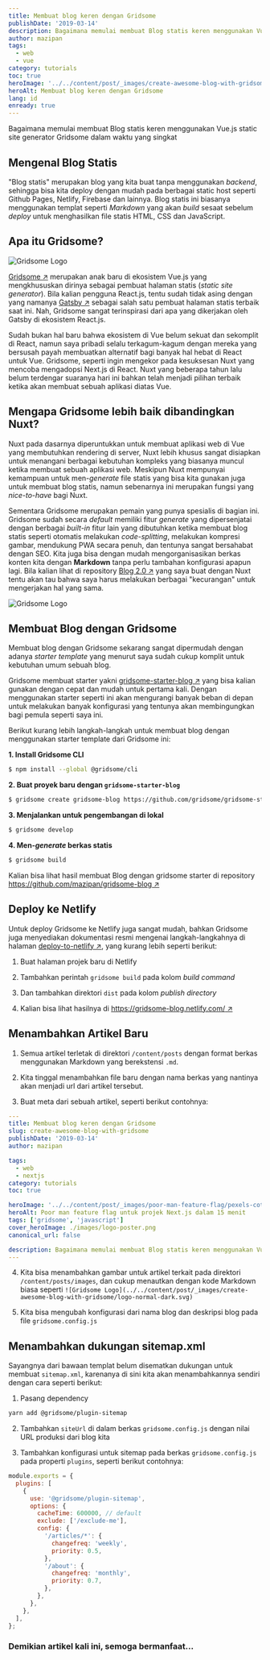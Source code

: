 ```yaml
---
title: Membuat blog keren dengan Gridsome
publishDate: '2019-03-14'
description: Bagaimana memulai membuat Blog statis keren menggunakan Vue.js static site generator Gridsome dalam waktu yang singkat
author: mazipan
tags:
  - web
  - vue
category: tutorials
toc: true
heroImage: '../../content/post/_images/create-awesome-blog-with-gridsome/how-it-works.png'
heroAlt: Membuat blog keren dengan Gridsome
lang: id
enready: true
---
```


Bagaimana memulai membuat Blog statis keren menggunakan Vue.js static site generator Gridsome dalam waktu yang singkat

## Mengenal Blog Statis

"Blog statis" merupakan blog yang kita buat tanpa menggunakan _backend_, sehingga bisa kita deploy dengan mudah pada berbagai static host seperti Github Pages, Netlify, Firebase dan lainnya. Blog statis ini biasanya menggunakan templat seperti _Markdown_ yang akan _build_ sesaat sebelum _deploy_ untuk menghasilkan file statis HTML, CSS dan JavaScript.

## Apa itu Gridsome?

![Gridsome Logo](../../content/post/_images/create-awesome-blog-with-gridsome/logo-normal-dark.svg)

[Gridsome ↗️](https://gridsome.org/) merupakan anak baru di ekosistem Vue.js yang mengkhususkan dirinya sebagai pembuat halaman statis (_static site generator_). Bila kalian pengguna React.js, tentu sudah tidak asing dengan yang namanya [Gatsby ↗️](https://www.gatsbyjs.org/) sebagai salah satu pembuat halaman statis terbaik saat ini. Nah, Gridsome sangat terinspirasi dari apa yang dikerjakan oleh Gatsby di ekosistem React.js.

Sudah bukan hal baru bahwa ekosistem di Vue belum sekuat dan sekomplit di React, namun saya pribadi selalu terkagum-kagum dengan mereka yang bersusah payah membuatkan alternatif bagi banyak hal hebat di React untuk Vue. Gridsome, seperti ingin mengekor pada kesuksesan Nuxt yang mencoba mengadopsi Next.js di React. Nuxt yang beberapa tahun lalu belum terdengar suaranya hari ini bahkan telah menjadi pilihan terbaik ketika akan membuat sebuah aplikasi diatas Vue.

## Mengapa Gridsome lebih baik dibandingkan Nuxt?

Nuxt pada dasarnya diperuntukkan untuk membuat aplikasi web di Vue yang membutuhkan rendering di server, Nuxt lebih khusus sangat disiapkan untuk menangani berbagai kebutuhan kompleks yang biasanya muncul ketika membuat sebuah aplikasi web. Meskipun Nuxt mempunyai kemampuan untuk men-_generate_ file statis yang bisa kita gunakan juga untuk membuat blog statis, namun sebenarnya ini merupakan fungsi yang _nice-to-have_ bagi Nuxt.

Sementara Gridsome merupakan pemain yang punya spesialis di bagian ini. Gridsome sudah secara _default_ memiliki fitur _generate_ yang dipersenjatai dengan berbagai _built-in_ fitur lain yang dibutuhkan ketika membuat blog statis seperti otomatis melakukan _code-splitting_, melakukan kompresi gambar, mendukung PWA secara penuh, dan tentunya sangat bersahabat dengan SEO. Kita juga bisa dengan mudah mengorganisasikan berkas konten kita dengan **Markdown** tanpa perlu tambahan konfigurasi apapun lagi. Bila kalian lihat di repository [Blog 2.0 ↗️](/blog-2-0-in-nuxtjs) yang saya buat dengan Nuxt tentu akan tau bahwa saya harus melakukan berbagai "kecurangan" untuk mengerjakan hal yang sama.

![Gridsome Logo](../../content/post/_images/create-awesome-blog-with-gridsome/logo-normal-dark.svg)

## Membuat Blog dengan Gridsome

Membuat blog dengan Gridsome sekarang sangat dipermudah dengan adanya _starter template_ yang menurut saya sudah cukup komplit untuk kebutuhan umum sebuah blog.

Gridsome membuat starter yakni [gridsome-starter-blog ↗️](https://github.com/gridsome/gridsome-starter-blog) yang bisa kalian gunakan dengan cepat dan mudah untuk pertama kali. Dengan menggunakan starter seperti ini akan mengurangi banyak beban di depan untuk melakukan banyak konfigurasi yang tentunya akan membingungkan bagi pemula seperti saya ini.

Berikut kurang lebih langkah-langkah untuk membuat blog dengan menggunakan starter template dari Gridsome ini:

**1. Install Gridsome CLI**

```bash title=terminal
$ npm install --global @gridsome/cli
```

**2. Buat proyek baru dengan `gridsome-starter-blog`**

```bash title=terminal
$ gridsome create gridsome-blog https://github.com/gridsome/gridsome-starter-blog.git
```

**3. Menjalankan untuk pengembangan di lokal**

```bash title=terminal
$ gridsome develop
```

**4. Men-_generate_ berkas statis**

```bash title=terminal
$ gridsome build
```

Kalian bisa lihat hasil membuat Blog dengan gridsome starter di repository [https://github.com/mazipan/gridsome-blog ↗️](https://github.com/mazipan/gridsome-blog)

## Deploy ke Netlify

Untuk deploy Gridsome ke Netlify juga sangat mudah, bahkan Gridsome juga menyediakan dokumentasi resmi mengenai langkah-langkahnya di halaman [deploy-to-netlify ↗️](https://gridsome.org/docs/deploy-to-netlify), yang kurang lebih seperti berikut:

1. Buat halaman projek baru di Netlify

2. Tambahkan perintah `gridsome build` pada kolom _build command_

3. Dan tambahkan direktori `dist` pada kolom _publish directory_

4. Kalian bisa lihat hasilnya di [https://gridsome-blog.netlify.com/ ↗️](https://gridsome-blog.netlify.com/)

## Menambahkan Artikel Baru

1. Semua artikel terletak di direktori `/content/posts` dengan format berkas menggunakan Markdown yang berekstensi `.md`.

2. Kita tinggal menambahkan file baru dengan nama berkas yang nantinya akan menjadi url dari artikel tersebut.

3. Buat meta dari sebuah artikel, seperti berikut contohnya:

```yaml title=post.md
---
title: Membuat blog keren dengan Gridsome
slug: create-awesome-blog-with-gridsome
publishDate: '2019-03-14'
author: mazipan

tags:
  - web
  - nextjs
category: tutorials
toc: true

heroImage: '../../content/post/_images/poor-man-feature-flag/pexels-cottonbro-studio-5870547.jpg'
heroAlt: Poor man feature flag untuk projek Next.js dalam 15 menit
tags: ['gridsome', 'javascript']
cover_heroImage: ./images/logo-poster.png
canonical_url: false

description: Bagaimana memulai membuat Blog statis keren menggunakan Vue.js static site generator Gridsome dalam waktu yang singkat
---
```

4. Kita bisa menambahkan gambar untuk artikel terkait pada direktori `/content/posts/images`, dan cukup menautkan dengan kode Markdown biasa seperti `![Gridsome Logo](../../content/post/_images/create-awesome-blog-with-gridsome/logo-normal-dark.svg)`

5. Kita bisa mengubah konfigurasi dari nama blog dan deskripsi blog pada file `gridsome.config.js`

## Menambahkan dukungan sitemap.xml

Sayangnya dari bawaan templat belum disematkan dukungan untuk membuat `sitemap.xml`, karenanya di sini kita akan menambahkannya sendiri dengan cara seperti berikut:

1. Pasang dependency

```bash title=terminal
yarn add @gridsome/plugin-sitemap
```

2. Tambahkan `siteUrl` di dalam berkas `gridsome.config.js` dengan nilai URL produksi dari blog kita

3. Tambahkan konfigurasi untuk sitemap pada berkas `gridsome.config.js` pada properti `plugins`, seperti berikut contohnya:

```javascript title=gridsome.config.js
module.exports = {
  plugins: [
    {
      use: '@gridsome/plugin-sitemap',
      options: {
        cacheTime: 600000, // default
        exclude: ['/exclude-me'],
        config: {
          '/articles/*': {
            changefreq: 'weekly',
            priority: 0.5,
          },
          '/about': {
            changefreq: 'monthly',
            priority: 0.7,
          },
        },
      },
    },
  ],
};
```

### Demikian artikel kali ini, semoga bermanfaat...

